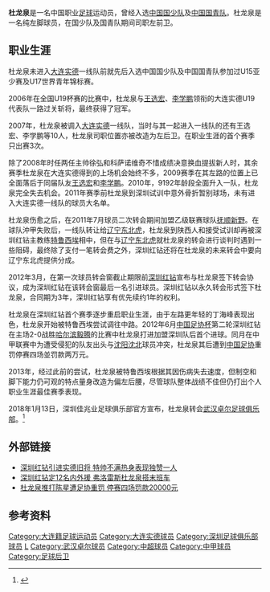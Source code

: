 {{Football player infobox
| playername = 杜龙泉
| image = 
| fullname = 杜龙泉
| englishfullname = 
| nickname =
| dateofbirth = {{birth date and age|1988|5|29}}
| height = {{height|m=1.81}}
| countryofbirth = {{CHN}}
| cityofbirth = [[辽宁|辽宁]][[大连|大连]]
| currentclub = [[武汉卓尔|武汉卓尔]]
| clubnumber = 32
| position = 后卫/中场
| youthyears = 
| youthclubs = [[大连实德|大连实德]]
| years = 2007-2010年<br>2011年<br/>2012-2017年<br/>2018-
| clubs = [[大连实德|大连实德]]<br>[[抚顺新野|抚顺新野]]<br/>[[深圳佳兆业|深圳佳兆业]]<br/>[[武汉卓尔|武汉卓尔]]
| caps(goals)= 25 (0)<br>7 (0)<br>134 (1)<br>4 (0)
| nationalyears =
| nationalteam =
| nationalcaps(goals) =
| pcupdate = 2018-5-31
}}

'''杜龙泉'''{{BD|1988年|5月29日|||D}}是一名中国职业[[足球|足球]]运动员，曾经入选[[中国国家少年足球队|中国国少队]]及[[中国国家青年足球队|中国国青队]]。杜龙泉是一名纯左脚球员，在国少队及国青队期间司职左前卫。

==职业生涯==
杜龙泉未进入[[大连实德|大连实德]]一线队前就先后入选中国国少队及中国国青队参加过U15亚少赛及U17世界青年锦标赛。

2006年在全国U19杯赛的比赛中，杜龙泉与[[王选宏|王选宏]]、[[李学鹏|李学鹏]]领衔的大连实德U19代表队一路过关斩将，最终获得了冠军。

2007年，杜龙泉被调入[[大连实德|大连实德]]一线队，当时与其一起进入一线队的还有王选宏、李学鹏等10人，杜龙泉司职位置亦被改造为左后卫。在职业生涯的首个赛季只出赛3次。

除了2008年时任两任主帅徐弘和科萨诺维奇不惜成绩决意换血提拔新人时，其余赛季杜龙泉在大连实德得到的上场机会始终不多，2009赛季在其左路的位置上已全面落后于同届队友[[王选宏|王选宏]]和[[李学鹏|李学鹏]]。2010年，9192年龄段全面升入一队，杜龙泉完全失去机会。2011年赛季前杜龙泉到深圳试训中意外骨折暂别球场，未有进入大连实德一线队的球员大名单。

杜龙泉伤愈之后，在2011年7月球员二次转会期间加盟乙级联赛球队[[抚顺新野|抚顺新野]]。在球队沖甲失败后，一线队转让给[[辽宁东北虎|辽宁东北虎]]，杜龙泉到陕西人和接受试训却再被深圳红钻主教练[[特鲁西埃|特鲁西埃]]相中，但在与[[辽宁东北虎|辽宁东北虎]]就杜龙泉的转会进行谈判时遇到一些阻碍，最终除了支付一笔转会费之外，深圳红钻还将在杜龙泉的未来转会中要向辽宁东北虎提供分成。

2012年3月，在第一次球员转会窗截止期限前[[深圳红钻|深圳红钻]]宣布与杜龙泉签下转会协议，成为深圳红钻在该转会窗最后一名引进球员。深圳红钻以永久转会形式签下杜龙泉，合同期为3年，深圳红钻享有优先续约1年的权利。

杜龙泉在深圳红钻首个赛季逐步重启职业生涯，由于左路更年轻的丁海峰表现出色，杜龙泉开始被特鲁西埃尝试调往中路。2012年6月[[2012年中国足协杯|中国足协杯]]第二轮深圳红钻在主场2-0战胜[[哈尔滨毅腾|哈尔滨毅腾]]的比赛中杜龙泉打进加盟深圳队后首个进球。同月在中甲联赛中为遭受侵犯的队友出头与[[沈阳沈北|沈阳沈北]]球员冲突，杜龙泉其后遭到[[中国足协|中国足协]]重罚停赛四场並罚款两万元。

2013年，经过此前的尝试，杜龙泉被特鲁西埃根据其因伤病失去速度，但制空和脚下能力仍可观的特点量身改造为偏左后腰，尽管球队整体战绩不佳但仍打出个人职业生涯最佳赛季表现。

2018年1月13日，深圳佳兆业足球俱乐部官方宣布，杜龙泉转会[[武汉卓尔足球俱乐部|武汉卓尔足球俱乐部]]。<ref>{{Cite web |url=http://www.sohu.com/a/216432901_463728 |title=深足官宣6年老臣转会武汉卓尔 感激努力付出(图) |access-date=2018-01-14 |archive-date=2019-08-29 |archive-url=https://web.archive.org/web/20190829135947/http://www.sohu.com/a/216432901_463728 |dead-url=no }}</ref>

==外部链接==
*[http://365jia.cn/news/2012-03-03/1C71E6D0DD3D9AFB.html 深圳红钻引进实德旧将 特帅不满热身表现独赞一人] {{Wayback|url=http://365jia.cn/news/2012-03-03/1C71E6D0DD3D9AFB.html |date=20190829043302 }}
*[http://sports.sohu.com/20120303/n336582915.shtml 深圳红钻定12名内外援 弗洛雷斯杜龙泉搭末班车] {{Wayback|url=http://sports.sohu.com/20120303/n336582915.shtml |date=20190828182100 }}
*[http://www.dzwww.com/rollnews/sports/201206/t20120622_7637722.htm 杜龙泉推打陈星遭足协重罚 停赛四场罚款20000元]{{Dead link|date=2018年10月 |bot=InternetArchiveBot |fix-attempted=yes }}

==参考资料==
{{reflist}}

{{2009年大连实德名单}}
{{2010年中超分类名单大连}}
{{2012年中甲分类名单深圳}}
{{2013年中甲分类名单深圳}}
{{2014年中甲分类名单深圳}}
{{2015年中甲分类名单深圳}}
{{2016年中甲分类名单深圳}}
{{2017年中甲分类名单深圳}}
{{2018年中甲分类名单武汉}}

{{DEFAULTSORT:D}}
[[Category:大连籍足球运动员|Category:大连籍足球运动员]]
[[Category:大连实德球员|Category:大连实德球员]]
[[Category:深圳足球俱乐部球员|Category:深圳足球俱乐部球员]]
[[Category:杜姓|L]]
[[Category:武汉卓尔球员|Category:武汉卓尔球员]]
[[Category:中超球员|Category:中超球员]]
[[Category:中甲球员|Category:中甲球员]]
[[Category:足球后卫|Category:足球后卫]]